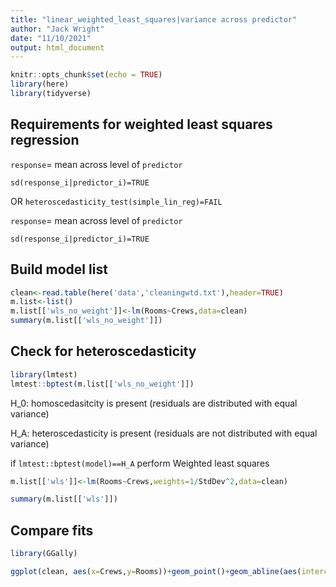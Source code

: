 ```yaml
---
title: "linear_weighted_least_squares|variance across predictor"
author: "Jack Wright"
date: "11/10/2021"
output: html_document
---
```


```r
knitr::opts_chunk$set(echo = TRUE)
library(here)
library(tidyverse)
```

## Requirements for weighted least squares regression

`response`= mean across level of `predictor` 

`sd(response_i|predictor_i)=TRUE`

OR `heteroscedasticity_test(simple_lin_reg)=FAIL`


`response`= mean across level of `predictor` 

`sd(response_i|predictor_i)=TRUE`


## Build model list

```r
clean<-read.table(here('data','cleaningwtd.txt'),header=TRUE)
m.list<-list()
m.list[['wls_no_weight']]<-lm(Rooms~Crews,data=clean)
summary(m.list[['wls_no_weight']])
```



## Check for heteroscedasticity

```r
library(lmtest)
lmtest::bptest(m.list[['wls_no_weight']])

```

H_0: homoscedasitcity is present (residuals are distributed with equal variance)

H_A: heteroscedasticity is present (residuals are not distributed with equal variance)

if `lmtest::bptest(model)==H_A` perform Weighted least squares

```r
m.list[['wls']]<-lm(Rooms~Crews,weights=1/StdDev^2,data=clean)

summary(m.list[['wls']])
```



## Compare fits

```r
library(GGally)

ggplot(clean, aes(x=Crews,y=Rooms))+geom_point()+geom_abline(aes(intercept=m.list[['wls']]$coefficients[[1]],slope=m.list[['wls']]$coefficients[[2]],color='wls'))+geom_abline(aes(intercept=m.list[['wls_no_weight']]$coefficients[[1]],slope=m.list[['wls']]$coefficients[[2]],color='unweighted'))
```

